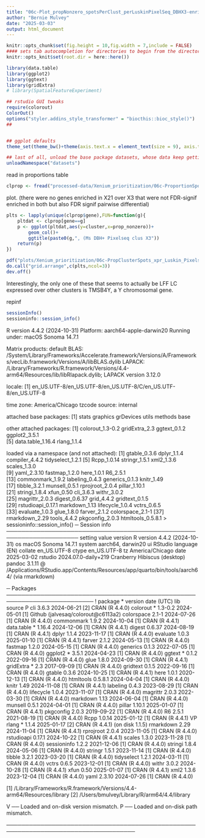```yaml
---
title: "06c-Plot_propNonzero_spotsPerClust_perLuskinPixelSeq_DBHX3-enriched-vs-DBHX21"
author: "Bernie Mulvey"
date: "2025-03-03"
output: html_document
---
```


```r
knitr::opts_chunk$set(fig.height = 10,fig.width = 7,include = FALSE)
#### sets tab autocompletion for directories to begin from the directory containing the .Rproj session, instead of the script's directory if different
knitr::opts_knit$set(root.dir = here::here())

library(data.table)
library(ggplot2)
library(ggtext)
library(gridExtra)
# library(SpatialFeatureExperiment)

## rstudio GUI tweaks
require(colorout)
ColorOut()
options("styler.addins_style_transformer" = "biocthis::bioc_style()")
##


## ggplot defaults
theme_set(theme_bw()+theme(axis.text.x = element_text(size = 9), axis.title.x = element_text(size = 8), axis.text.y = element_text(size = 8), axis.title.y = element_text(size =9), plot.title = element_markdown(size = 11,hjust=0.5), strip.text = element_text(size=11), legend.text = element_text(size=8), legend.title = element_text(size=9,hjust=0.5)))

## last of all, unload the base package datasets, whose data keep getting in the way of autocompletions (e.g., Theoph is priortized over TRUE)
unloadNamespace("datasets")
```

read in proportions table
```r
clprop <- fread("processed-data/Xenium_prioritization/06c-ProportionSpots_per_clus_w_LuskinPixelseq_LCclusPairDiffMks.txt")
```

plot. (there were no genes enriched in X21 over X3 that were not FDR-signif enriched in both but also FDR signif pairwise differential)
```r
plts <- lapply(unique(clprop$gene),FUN=function(g){
    pltdat <- clprop[gene==g]
    p <- ggplot(pltdat,aes(y=cluster,x=prop_nonzero))+
        geom_col()+
        ggtitle(paste0(g,", (Ms DBH+ Pixelseq clus X3"))
    return(p)
})

pdf("plots/Xenium_prioritization/06c-PropClusterSpots_xpr_Luskin_Pixelseq-DBHX3-enriched-vs-DBHX21.pdf",height=4*ceiling(length(plts)/2),width=12)
do.call("grid.arrange",c(plts,ncol=3))
dev.off()
```

Interestingly, the only one of these that seems to actually be LFF LC expressed over other clusters is TMSB4Y, a Y chromosomal gene.

repinf
```r
sessionInfo()
sessioninfo::session_info()
```
R version 4.4.2 (2024-10-31)
Platform: aarch64-apple-darwin20
Running under: macOS Sonoma 14.7.1

Matrix products: default
BLAS:   /System/Library/Frameworks/Accelerate.framework/Versions/A/Frameworks/vecLib.framework/Versions/A/libBLAS.dylib 
LAPACK: /Library/Frameworks/R.framework/Versions/4.4-arm64/Resources/lib/libRlapack.dylib;  LAPACK version 3.12.0

locale:
[1] en_US.UTF-8/en_US.UTF-8/en_US.UTF-8/C/en_US.UTF-8/en_US.UTF-8

time zone: America/Chicago
tzcode source: internal

attached base packages:
[1] stats     graphics  grDevices utils     methods   base     

other attached packages:
[1] colorout_1.3-0.2  gridExtra_2.3     ggtext_0.1.2      ggplot2_3.5.1    
[5] data.table_1.16.4 rlang_1.1.4      

loaded via a namespace (and not attached):
 [1] gtable_0.3.6      dplyr_1.1.4       compiler_4.4.2    tidyselect_1.2.1 
 [5] Rcpp_1.0.14       stringr_1.5.1     xml2_1.3.6        scales_1.3.0     
 [9] yaml_2.3.10       fastmap_1.2.0     here_1.0.1        R6_2.5.1         
[13] commonmark_1.9.2  labeling_0.4.3    generics_0.1.3    knitr_1.49       
[17] tibble_3.2.1      munsell_0.5.1     rprojroot_2.0.4   pillar_1.10.1    
[21] stringi_1.8.4     xfun_0.50         cli_3.6.3         withr_3.0.2      
[25] magrittr_2.0.3    digest_0.6.37     grid_4.4.2        gridtext_0.1.5   
[29] rstudioapi_0.17.1 markdown_1.13     lifecycle_1.0.4   vctrs_0.6.5      
[33] evaluate_1.0.3    glue_1.8.0        farver_2.1.2      colorspace_2.1-1 
[37] rmarkdown_2.29    tools_4.4.2       pkgconfig_2.0.3   htmltools_0.5.8.1
> sessioninfo::session_info()
─ Session info ─────────────────────────────────────────────────────────────────────
 setting  value
 version  R version 4.4.2 (2024-10-31)
 os       macOS Sonoma 14.7.1
 system   aarch64, darwin20
 ui       RStudio
 language (EN)
 collate  en_US.UTF-8
 ctype    en_US.UTF-8
 tz       America/Chicago
 date     2025-03-02
 rstudio  2024.07.0-daily+219 Cranberry Hibiscus (desktop)
 pandoc   3.1.11 @ /Applications/RStudio.app/Contents/Resources/app/quarto/bin/tools/aarch64/ (via rmarkdown)

─ Packages ─────────────────────────────────────────────────────────────────────────
 !  package     * version date (UTC) lib source
 P  cli           3.6.3   2024-06-21 [2] CRAN (R 4.4.0)
    colorout    * 1.3-0.2 2024-05-01 [1] Github (jalvesaq/colorout@c6113a2)
    colorspace    2.1-1   2024-07-26 [1] CRAN (R 4.4.0)
    commonmark    1.9.2   2024-10-04 [1] CRAN (R 4.4.1)
    data.table  * 1.16.4  2024-12-06 [1] CRAN (R 4.4.1)
    digest        0.6.37  2024-08-19 [1] CRAN (R 4.4.1)
    dplyr         1.1.4   2023-11-17 [1] CRAN (R 4.4.0)
    evaluate      1.0.3   2025-01-10 [1] CRAN (R 4.4.1)
    farver        2.1.2   2024-05-13 [1] CRAN (R 4.4.0)
    fastmap       1.2.0   2024-05-15 [1] CRAN (R 4.4.0)
    generics      0.1.3   2022-07-05 [1] CRAN (R 4.4.0)
    ggplot2     * 3.5.1   2024-04-23 [1] CRAN (R 4.4.0)
    ggtext      * 0.1.2   2022-09-16 [1] CRAN (R 4.4.0)
    glue          1.8.0   2024-09-30 [1] CRAN (R 4.4.1)
    gridExtra   * 2.3     2017-09-09 [1] CRAN (R 4.4.0)
    gridtext      0.1.5   2022-09-16 [1] CRAN (R 4.4.0)
    gtable        0.3.6   2024-10-25 [1] CRAN (R 4.4.1)
    here          1.0.1   2020-12-13 [1] CRAN (R 4.4.0)
    htmltools     0.5.8.1 2024-04-04 [1] CRAN (R 4.4.0)
    knitr         1.49    2024-11-08 [1] CRAN (R 4.4.1)
    labeling      0.4.3   2023-08-29 [1] CRAN (R 4.4.0)
    lifecycle     1.0.4   2023-11-07 [1] CRAN (R 4.4.0)
    magrittr      2.0.3   2022-03-30 [1] CRAN (R 4.4.0)
    markdown      1.13    2024-06-04 [1] CRAN (R 4.4.0)
    munsell       0.5.1   2024-04-01 [1] CRAN (R 4.4.0)
    pillar        1.10.1  2025-01-07 [1] CRAN (R 4.4.1)
    pkgconfig     2.0.3   2019-09-22 [1] CRAN (R 4.4.0)
    R6            2.5.1   2021-08-19 [1] CRAN (R 4.4.0)
    Rcpp          1.0.14  2025-01-12 [1] CRAN (R 4.4.1)
 VP rlang       * 1.1.4   2025-01-17 [2] CRAN (R 4.4.1) (on disk 1.1.5)
    rmarkdown     2.29    2024-11-04 [1] CRAN (R 4.4.1)
    rprojroot     2.0.4   2023-11-05 [1] CRAN (R 4.4.0)
    rstudioapi    0.17.1  2024-10-22 [1] CRAN (R 4.4.1)
    scales        1.3.0   2023-11-28 [1] CRAN (R 4.4.0)
    sessioninfo   1.2.2   2021-12-06 [1] CRAN (R 4.4.0)
    stringi       1.8.4   2024-05-06 [1] CRAN (R 4.4.0)
    stringr       1.5.1   2023-11-14 [1] CRAN (R 4.4.0)
    tibble        3.2.1   2023-03-20 [1] CRAN (R 4.4.0)
    tidyselect    1.2.1   2024-03-11 [1] CRAN (R 4.4.0)
    vctrs         0.6.5   2023-12-01 [1] CRAN (R 4.4.0)
    withr         3.0.2   2024-10-28 [1] CRAN (R 4.4.1)
    xfun          0.50    2025-01-07 [1] CRAN (R 4.4.1)
    xml2          1.3.6   2023-12-04 [1] CRAN (R 4.4.0)
    yaml          2.3.10  2024-07-26 [1] CRAN (R 4.4.0)

 [1] /Library/Frameworks/R.framework/Versions/4.4-arm64/Resources/library
 [2] /Users/bmulvey/Library/R/arm64/4.4/library

 V ── Loaded and on-disk version mismatch.
 P ── Loaded and on-disk path mismatch.

────────────────────────────────────────────────────────────────────────────────────
